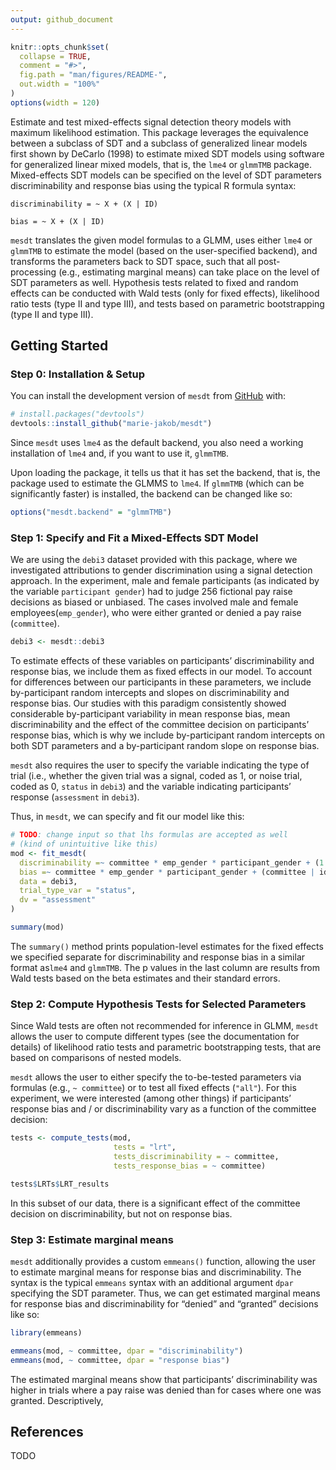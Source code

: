 ```yaml
---
output: github_document
---
```


<!-- README.md is generated from README.Rmd. Please edit that file -->

```r
knitr::opts_chunk$set(
  collapse = TRUE,
  comment = "#>",
  fig.path = "man/figures/README-",
  out.width = "100%"
)
options(width = 120)
```

Estimate and test mixed-effects signal detection theory models with maximum likelihood estimation. 
This package leverages the equivalence between a subclass of SDT and a subclass of generalized linear models first shown by DeCarlo (1998) to estimate mixed SDT models using 
software for generalized linear mixed models, that is, the `lme4` or `glmmTMB` 
package. Mixed-effects SDT models can be specified on the level of SDT 
parameters discriminability and response bias using the typical R formula syntax:

` discriminability = ~ X + (X | ID)`

` bias = ~ X + (X | ID)` 

`mesdt` translates the given model formulas to a GLMM, uses either `lme4` or `glmmTMB` to estimate the model (based on the user-specified backend), and transforms the parameters back to SDT space, such that all post-processing (e.g., estimating marginal means) can take place on the level of SDT parameters as well. Hypothesis tests related to fixed and random effects can be conducted with Wald tests (only for fixed effects), likelihood ratio tests (type II and type III), and tests based on parametric bootstrapping (type II and type III). 

## Getting Started

### Step 0: Installation & Setup

You can install the development version of `mesdt` from [GitHub](https://github.com/) with:

``` r
# install.packages("devtools")
devtools::install_github("marie-jakob/mesdt")
```

Since `mesdt` uses `lme4` as the default backend, you also need a working 
installation of `lme4` and, if you want to use it, `glmmTMB`. 

Upon loading the package, it tells us that it has set the backend, that is, the
package used to estimate the GLMMS to `lme4`. If `glmmTMB` (which can be 
significantly faster) is installed, the backend can be changed like so:

``` r
options("mesdt.backend" = "glmmTMB")
```

### Step 1: Specify and Fit a Mixed-Effects SDT Model

We are using the `debi3` dataset provided with this package, where we 
investigated attributions to gender discrimination using a signal detection 
approach. In the experiment, male and female participants 
(as indicated by the variable `participant gender`) had to judge 256 
fictional pay raise decisions as biased or unbiased. The cases involved male 
and female employees(`emp_gender`), who were either granted or denied a pay raise 
(`committee`). 

```r
debi3 <- mesdt::debi3

```

To estimate effects of these variables on participants' discriminability and 
response bias, we include them as fixed effects in our model. To account for
differences between our participants in these parameters, we include 
by-participant random intercepts and slopes on discriminability and response bias. 
Our studies with this paradigm consistently showed considerable by-participant
variability in mean response bias, mean discriminability and the effect of the 
committee decision on participants' response bias, which is why we include
by-participant random intercepts on both SDT parameters and a by-participant
random slope on response bias.

`mesdt` also requires the user to specify the variable indicating the type of
trial (i.e., whether the given trial was a signal, coded as 1, or noise trial, 
coded as 0, `status` in `debi3`) and the variable indicating participants' 
response (`assessment` in `debi3`). 

Thus, in `mesdt`, we can specify and fit our model like this:

``` r

# TODO: change input so that lhs formulas are accepted as well 
# (kind of unintuitive like this)
mod <- fit_mesdt(
  discriminability =~ committee * emp_gender * participant_gender + (1 | id),
  bias =~ committee * emp_gender * participant_gender + (committee | id),
  data = debi3,
  trial_type_var = "status",
  dv = "assessment"
)

summary(mod)

```

The `summary()` method prints population-level estimates for the fixed effects 
we specified separate for discriminability and response bias in a similar format
as`lme4` and `glmmTMB`. The p values in the last column are results from Wald
tests based on the beta estimates and their standard errors. 

### Step 2: Compute Hypothesis Tests for Selected Parameters

Since Wald tests are often not recommended for inference in GLMM, `mesdt` allows
the user to compute different types (see the documentation for details) 
of likelihood ratio tests and parametric bootstrapping tests, that are based on 
comparisons of nested models. 

`mesdt` allows the user to either specify the to-be-tested parameters via 
formulas (e.g., `~ committee`) or to test all fixed effects (`"all"`). For this
experiment, we were interested (among other things) if participants' response 
bias and / or discriminability vary as a function of the committee decision:


```r

tests <- compute_tests(mod, 
                       tests = "lrt",
                       tests_discriminability = ~ committee,
                       tests_response_bias = ~ committee)

tests$LRTs$LRT_results

```

In this subset of our data, there is a significant effect of the committee 
decision on discriminability, but not on response bias. 


### Step 3: Estimate marginal means

`mesdt` additionally provides a custom `emmeans()` function, allowing the user
to estimate marginal means for response bias and discriminability. The syntax
is the typical `emmeans` syntax with an additional argument `dpar` specifying 
the SDT parameter. 
Thus, we can get estimated marginal means for response bias and discriminability
for "denied" and "granted" decisions like so: 

```r
library(emmeans)

emmeans(mod, ~ committee, dpar = "discriminability")
emmeans(mod, ~ committee, dpar = "response bias")

```

The estimated marginal means show that participants' discriminability was higher 
in trials where a pay raise was denied than for cases where one was granted. 
Descriptively,  


## References

TODO
